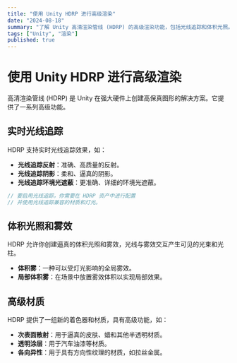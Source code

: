 ```yaml
---
title: "使用 Unity HDRP 进行高级渲染"
date: "2024-08-18"
summary: "了解 Unity 高清渲染管线 (HDRP) 的高级渲染功能，包括光线追踪和体积光照。"
tags: ["Unity", "渲染"]
published: true
---
```


# 使用 Unity HDRP 进行高级渲染

高清渲染管线 (HDRP) 是 Unity 在强大硬件上创建高保真图形的解决方案。它提供了一系列高级功能。

## 实时光线追踪

HDRP 支持实时光线追踪效果，如：

- **光线追踪反射**：准确、高质量的反射。
- **光线追踪阴影**：柔和、逼真的阴影。
- **光线追踪环境光遮蔽**：更准确、详细的环境光遮蔽。

```csharp
// 要启用光线追踪，你需要在 HDRP 资产中进行配置
// 并使用光线追踪兼容的材质和灯光。
```

## 体积光照和雾效

HDRP 允许你创建逼真的体积光照和雾效，光线与雾效交互产生可见的光束和光柱。

- **体积雾**：一种可以受灯光影响的全局雾效。
- **局部体积雾**：在场景中放置雾效体积以实现局部效果。

## 高级材质

HDRP 提供了一组新的着色器和材质，具有高级功能，如：

- **次表面散射**：用于逼真的皮肤、蜡和其他半透明材质。
- **透明涂层**：用于汽车油漆等材质。
- **各向异性**：用于具有方向性纹理的材质，如拉丝金属。
